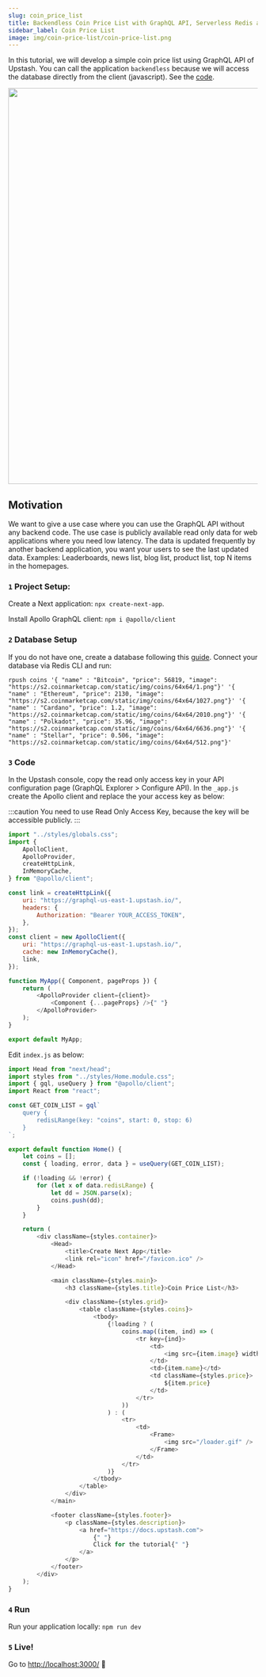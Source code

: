 ```yaml
---
slug: coin_price_list
title: Backendless Coin Price List with GraphQL API, Serverless Redis and Next.JS
sidebar_label: Coin Price List
image: img/coin-price-list/coin-price-list.png
---
```


In this tutorial, we will develop a simple coin price list using GraphQL API of Upstash. You can call the application `backendless` because we will access the database directly from the client (javascript).
See the [code](https://github.com/upstash/examples/tree/master/coin-price-list).

<Frame>
    <img src="/img/coin-price-list/coin-price-list.png" width="800" />
</Frame>

## Motivation

We want to give a use case where you can use the GraphQL API without any backend code. The use case is publicly available read only data for web applications where you need low latency. The data is updated frequently by another backend application, you want your users to see the last updated data. Examples: Leaderboards, news list, blog list, product list, top N items in the homepages.

### `1` Project Setup:

Create a Next application: `npx create-next-app`.

Install Apollo GraphQL client: `npm i @apollo/client`

### `2` Database Setup

If you do not have one, create a database following this [guide](../overall/getstarted.md).
Connect your database via Redis CLI and run:

```shell
rpush coins '{ "name" : "Bitcoin", "price": 56819, "image": "https://s2.coinmarketcap.com/static/img/coins/64x64/1.png"}' '{ "name" : "Ethereum", "price": 2130, "image": "https://s2.coinmarketcap.com/static/img/coins/64x64/1027.png"}' '{ "name" : "Cardano", "price": 1.2, "image": "https://s2.coinmarketcap.com/static/img/coins/64x64/2010.png"}' '{ "name" : "Polkadot", "price": 35.96, "image": "https://s2.coinmarketcap.com/static/img/coins/64x64/6636.png"}' '{ "name" : "Stellar", "price": 0.506, "image": "https://s2.coinmarketcap.com/static/img/coins/64x64/512.png"}'
```

### `3` Code

In the Upstash console, copy the read only access key in your API configuration page (GraphQL Explorer > Configure API). In the `_app.js` create the Apollo client and replace the your access key as below:

:::caution
You need to use Read Only Access Key, because the key will be accessible publicly.
:::

```javascript
import "../styles/globals.css";
import {
    ApolloClient,
    ApolloProvider,
    createHttpLink,
    InMemoryCache,
} from "@apollo/client";

const link = createHttpLink({
    uri: "https://graphql-us-east-1.upstash.io/",
    headers: {
        Authorization: "Bearer YOUR_ACCESS_TOKEN",
    },
});
const client = new ApolloClient({
    uri: "https://graphql-us-east-1.upstash.io/",
    cache: new InMemoryCache(),
    link,
});

function MyApp({ Component, pageProps }) {
    return (
        <ApolloProvider client={client}>
            <Component {...pageProps} />{" "}
        </ApolloProvider>
    );
}

export default MyApp;
```

Edit `index.js` as below:

```javascript
import Head from "next/head";
import styles from "../styles/Home.module.css";
import { gql, useQuery } from "@apollo/client";
import React from "react";

const GET_COIN_LIST = gql`
    query {
        redisLRange(key: "coins", start: 0, stop: 6)
    }
`;

export default function Home() {
    let coins = [];
    const { loading, error, data } = useQuery(GET_COIN_LIST);

    if (!loading && !error) {
        for (let x of data.redisLRange) {
            let dd = JSON.parse(x);
            coins.push(dd);
        }
    }

    return (
        <div className={styles.container}>
            <Head>
                <title>Create Next App</title>
                <link rel="icon" href="/favicon.ico" />
            </Head>

            <main className={styles.main}>
                <h3 className={styles.title}>Coin Price List</h3>

                <div className={styles.grid}>
                    <table className={styles.coins}>
                        <tbody>
                            {!loading ? (
                                coins.map((item, ind) => (
                                    <tr key={ind}>
                                        <td>
                                            <img src={item.image} width="25" />
                                        </td>
                                        <td>{item.name}</td>
                                        <td className={styles.price}>
                                            ${item.price}
                                        </td>
                                    </tr>
                                ))
                            ) : (
                                <tr>
                                    <td>
                                        <Frame>
                                            <img src="/loader.gif" />
                                        </Frame>
                                    </td>
                                </tr>
                            )}
                        </tbody>
                    </table>
                </div>
            </main>

            <footer className={styles.footer}>
                <p className={styles.description}>
                    <a href="https://docs.upstash.com">
                        {" "}
                        Click for the tutorial{" "}
                    </a>
                </p>
            </footer>
        </div>
    );
}
```

### `4` Run

Run your application locally:
`npm run dev`

### `5` Live!

Go to [http://localhost:3000/](http://localhost:3000/) 🎉
